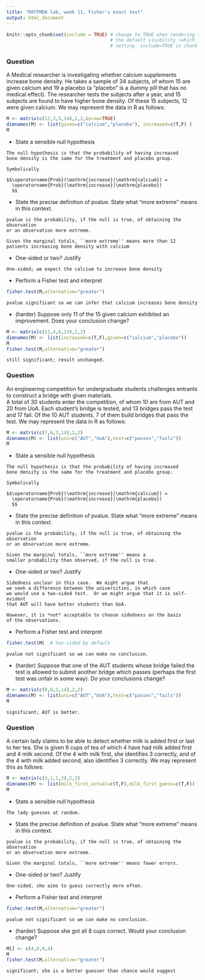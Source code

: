 ---
title: "MATPMDA lab, week 11, Fisher's exact test"
output: html_document
---

```{r setup, include=FALSE}
knitr::opts_chunk$set(include = TRUE) # change to TRUE when rendering solutions; this changes
                                      # the default visibility (which is overridden by explicitly
                                      # setting  include=TRUE in chunk options)
```

### Question

A Medical researcher is investigating whether calcium supplements
increase bone density.  He takes a sample of 34 subjects, of whom 15
are given calcium and 19 a placebo (a "placebo" is a dummy pill that
has no medical effect).  The researcher tests the subjects after a
year, and 15 subjects are found to have higher bone density.  Of these
15 subjects, 12 were given calcium.  We may represent the data in R as
follows:

 

```{r,include=TRUE}
M <- matrix(c(12,3,5,14),2,2,byrow=TRUE)
dimnames(M) <- list(given=c("calcium","placebo"), increased=c(T,F) )
M
```

* State a sensible null hypothesis

```{asis}

The null hypothesis is that the probability of having increased
bone density is the same for the treatment and placebo group. 

Symbolically

$$\operatorname{Prob}(\mathrm{increase}|\mathrm{calcium}) = 
  \operatorname{Prob}(\mathrm{increase}|\mathrm{placebo})
  $$
```

* State the precise definition of pvalue.  State what "more extreme" means in this context.

```{asis}
pvalue is the probability, if the null is true, of obtaining the observation 
or an observation more extreme.

Given the marginal totals, ``more extreme'' means more than 12 patients increasing bone density with calcium
```

* One-sided or two?  Justify

```{asis}
One-sided; we expect the calcium to increase bone density
```

* Perform a Fisher test and interpret


```{r}
fisher.test(M,alternative="greater")
```

```{asis}
pvalue significant so we can infer that calcium increases bone density
```

* (harder) Suppose only 11 of the 15 given calcium exhibited an
  improvement.  Does your conclusion change?
  
```{r}
M <- matrix(c(11,4,6,13),2,2)
dimnames(M) <- list(increased=c(T,F),given=c("calcium","placebo"))
M
fisher.test(M,alternative="greater")
```

```{asis}
still significant; result unchanged.
```

### Question

An engineering competition for undergraduate students challenges
entrants to construct a bridge with given materials.  
A total of 30 students enter the competition, of whom 10 are from AUT
and 20 from UoA.  Each student's bridge is tested, and 13 bridges pass
the test and 17 fail.  Of the 10 AUT students, 7 of them build bridges
that pass the test.  We may represent the data in R as follows:


```{r,include=TRUE}
M <- matrix(c(7,6,3,14),2,2)
dimnames(M) <- list(uni=c("AUT","UoA"),test=c("passes","fails"))
M
```

* State a sensible null hypothesis

```{asis}

The null hypothesis is that the probability of having increased
bone density is the same for the treatment and placebo group. 

Symbolically

$$\operatorname{Prob}(\mathrm{increase}|\mathrm{calcium}) = 
  \operatorname{Prob}(\mathrm{increase}|\mathrm{placebo})
  $$
```

* State the precise definition of pvalue.  State what "more extreme" means in this context.

```{asis}
pvalue is the probability, if the null is true, of obtaining the observation 
or an observation more extreme.

Given the marginal totals, ``more extreme'' means a
smaller probability than observed, if the null is true.
```

* One-sided or two?  Justify
```{asis}

Sidedness unclear in this case.  We might argue that
we seek a difference between the universities, in which case
we would use a two-sided test.  Or we might argue that it is self-evident 
that AUT will have better students than UoA.

However, it is *not* acceptable to choose sidedness on the basis
of the observations.
```


* Perform a Fisher test and interpret


```{r}
fisher.test(M)  # two-sided by default
```

```{asis}
pvalue not significant so we can make no conclusion.
```

* (harder) Suppose that one of the AUT students whose bridge failed
the test is allowed to submit another bridge which passes (perhaps the
first test was unfair in some way).  Do your conclusions change?
  
```{r}
M <- matrix(c(8,6,2,14),2,2)
dimnames(M) <- list(uni=c("AUT","UoA"),test=c("passes","fails"))
M
```

```{asis}
significant; AUT is better.
```

### Question

A certain lady claims to be able to detect whether milk is added first
or last to her tea.  She is given 8 cups of tea of which 4 have had
milk added first and 4 milk second.  Of the 4 with milk first, she
identifies 3 correctly, and of the 4 with milk added second, also
identifies 3 correctly.  We may represent this as follows:


```{r,include=TRUE}
M <- matrix(c(3,1,1,3),2,2)
dimnames(M) <- list(milk_first_actual=c(T,F),milk_first_guess=c(T,F))
M
```



* State a sensible null hypothesis

```{asis}

The lady guesses at random.
```

* State the precise definition of pvalue.  State what "more extreme" means in this context.

```{asis}
pvalue is the probability, if the null is true, of obtaining the observation 
or an observation more extreme.

Given the marginal totals, ``more extreme'' means fewer errors.
```

* One-sided or two?  Justify
```{asis}

One-sided, she aims to guess correctly more often.
```

* Perform a Fisher test and interpret


```{r}
fisher.test(M,alternative="greater")
```

```{asis}
pvalue not significant so we can make no conclusion.
```

* (harder) Suppose she got all 8 cups correct.  Would your conclusion change?
  
```{r}
M[] <- c(4,0,0,4)
M
fisher.test(M,alternative="greater")
```

```{asis}
significant; she is a better guesser than chance would suggest
```
